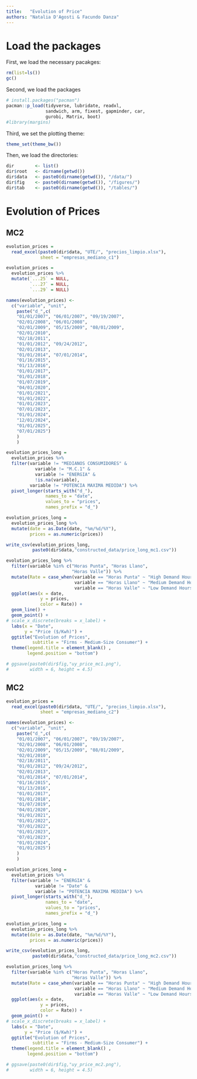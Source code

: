 ```yaml
---
title:   "Evolution of Price"
authors: "Natalia D'Agosti & Facundo Danza" 
---
```


# Load the packages

First, we load the necessary pacakges:
```r
rm(list=ls())
gc()
```

Second, we load the packages
```r
# install.packages("pacman")
pacman::p_load(tidyverse, lubridate, readxl, 
               sandwich, arm, fixest, gapminder, car, 
               gurobi, Matrix, boot)
#library(margins)
```

Third, we set the plotting theme:
```r
theme_set(theme_bw())
```

Then, we load the directories:
```r
dir        <- list()
dir$root   <- dirname(getwd())
dir$data   <- paste0(dirname(getwd()), "/data/")
dir$fig    <- paste0(dirname(getwd()), "/figures/")
dir$tab    <- paste0(dirname(getwd()), "/tables/")
```


# Evolution of Prices

## MC2
```r
evolution_prices = 
  read_excel(paste0(dir$data, "UTE/", "precios_limpio.xlsx"), 
             sheet = "empresas_mediano_c1")
```

```r
evolution_prices = 
  evolution_prices %>%
  mutate(`...25` = NULL, 
         `...27` = NULL,
         `...29` = NULL)
```


```r
names(evolution_prices) <- 
  c("variable", "unit", 
    paste("d_",c(
    "01/01/2007", "06/01/2007", "09/19/2007", 
    "02/01/2008", "06/01/2008", 
    "02/01/2009", "05/15/2009", "08/01/2009", 
    "02/01/2010", 
    "02/18/2011",
    "01/01/2012", "09/24/2012", 
    "02/01/2013", 
    "01/01/2014", "07/01/2014",
    "01/16/2015",
    "01/13/2016",
    "01/01/2017", 
    "01/01/2018",
    "01/07/2019",
    "04/01/2020",
    "01/01/2021", 
    "01/01/2022",
    "01/01/2023",
    "07/01/2023",
    "01/01/2024",
    "12/01/2024",
    "01/01/2025", 
    "07/01/2025")
    )
    )
```



```r
evolution_prices_long = 
  evolution_prices %>% 
  filter(variable != "MEDIANOS CONSUMIDORES" & 
           variable != "M.C.1" & 
           variable != "ENERGIA" &
           !is.na(variable), 
         variable != "POTENCIA MAXIMA MEDIDA") %>%
  pivot_longer(starts_with("d_"),
               names_to = "date", 
               values_to = "prices", 
               names_prefix = "d_")
```

```r
evolution_prices_long = 
  evolution_prices_long %>%
  mutate(date = as.Date(date, "%m/%d/%Y"), 
         prices = as.numeric(prices))
```

```r
write_csv(evolution_prices_long, 
          paste0(dir$data,"constructed_data/price_long_mc1.csv"))
```

```r
evolution_prices_long %>%
  filter(variable %in% c("Horas Punta", "Horas Llano", 
                         "Horas Valle")) %>%
  mutate(Rate = case_when(variable == "Horas Punta" ~ "High Demand Hours", 
                          variable == "Horas Llano" ~ "Medium Demand Hours", 
                          variable == "Horas Valle" ~ "Low Demand Hours")) %>%
  ggplot(aes(x = date, 
             y = prices, 
             color = Rate)) +
  geom_line() +
  geom_point() +
# scale_x_discrete(breaks = x_label) +
  labs(x = "Date", 
       y = "Price ($/Kwh)") + 
  ggtitle("Evolution of Prices", 
          subtitle = "Firms - Medium-Size Consumer") +
  theme(legend.title = element_blank() , 
        legend.position = "bottom")
```

```r
# ggsave(paste0(dir$fig,"uy_price_mc1.png"),
#        width = 6, height = 4.5)
```

## MC2
```r
evolution_prices = 
  read_excel(paste0(dir$data, "UTE/", "precios_limpio.xlsx"), 
             sheet = "empresas_mediano_c2")
```

```r
names(evolution_prices) <- 
  c("variable", "unit", 
    paste("d_",c(
    "01/01/2007", "06/01/2007", "09/19/2007", 
    "02/01/2008", "06/01/2008", 
    "02/01/2009", "05/15/2009", "08/01/2009", 
    "02/01/2010", 
    "02/18/2011",
    "01/01/2012", "09/24/2012", 
    "02/01/2013", 
    "01/01/2014", "07/01/2014",
    "01/16/2015",
    "01/13/2016",
    "01/01/2017", 
    "01/01/2018",
    "01/07/2019",
    "04/01/2020",
    "01/01/2021", 
    "01/01/2022",
    "07/01/2022",
    "01/01/2023",
    "07/01/2023",
    "01/01/2024",
    "01/01/2025")
    )
    )
```



```r
evolution_prices_long = 
  evolution_prices %>% 
  filter(variable != "ENERGIA" & 
           variable != "Date" & 
           variable != "POTENCIA MAXIMA MEDIDA") %>%
  pivot_longer(starts_with("d_"),
               names_to = "date", 
               values_to = "prices", 
               names_prefix = "d_")
```

```r
evolution_prices_long = 
  evolution_prices_long %>%
  mutate(date = as.Date(date, "%m/%d/%Y"), 
         prices = as.numeric(prices))
```

```r
write_csv(evolution_prices_long, 
          paste0(dir$data,"constructed_data/price_long_mc2.csv"))
```

```r
evolution_prices_long %>%
  filter(variable %in% c("Horas Punta", "Horas Llano", 
                         "Horas Valle")) %>%
  mutate(Rate = case_when(variable == "Horas Punta" ~ "High Demand Hours", 
                          variable == "Horas Llano" ~ "Medium Demand Hours", 
                          variable == "Horas Valle" ~ "Low Demand Hours")) %>%
  ggplot(aes(x = date, 
             y = prices, 
             color = Rate)) +
  geom_point() +
# scale_x_discrete(breaks = x_label) +
  labs(x = "Date", 
       y = "Price ($/Kwh)") + 
  ggtitle("Evolution of Prices", 
          subtitle = "Firms - Medium-Size Consumer") +
  theme(legend.title = element_blank() , 
        legend.position = "bottom")
```

```r
# ggsave(paste0(dir$fig,"uy_price_mc2.png"),
#        width = 6, height = 4.5)
```
